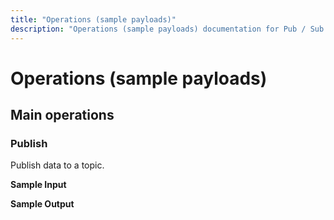 ```yaml
---
title: "Operations (sample payloads)"
description: "Operations (sample payloads) documentation for Pub / Sub connector"
---
```


# Operations (sample payloads)

## Main operations

### Publish

Publish data to a topic.

**Sample Input**

**Sample Output**
